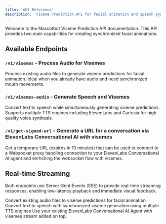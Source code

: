 ```yaml
---
title: 'API Reference'
description: 'Viseme Prediction API for facial animation and speech synthesis'
---
```


Welcome to the Mascotbot Viseme Prediction API documentation. This API provides two main capabilities for creating synchronized facial animations:

## Available Endpoints

### `/v1/visemes` - Process Audio for Visemes
Process existing audio files to generate viseme predictions for facial animation. Ideal when you already have audio and need synchronized mouth movements.

### `/v1/visemes-audio` - Generate Speech and Visemes  
Convert text to speech while simultaneously generating viseme predictions. Supports multiple TTS engines including ElevenLabs and Cartesia for high-quality voice synthesis.

### `/v1/get-signed-url` - Generate a URL for a conversation via ElevenLabs Conversational AI with visemes
Get a temporary URL (expires in 10 minutes) that can be used to connect to a Websocket proxy handling connection to your ElevenLabs Conversational AI agent and enrhching the websocket flow with visemes.

## Real-time Streaming
Both endpoints use Server-Sent Events (SSE) to provide real-time streaming responses, enabling low-latency playback and immediate visual feedback.

<CardGroup cols={2}>
  <Card title="Process Audio for Visemes" icon="waveform" href="/api-reference/endpoint/post">
    Convert existing audio files to viseme predictions for facial animation
  </Card>
  <Card title="Generate Speech and Visemes" icon="microphone" href="/api-reference/endpoint/visemes-audio">
    Convert text to speech with synchronized viseme generation using multiple TTS engines
  </Card>
  <Card title="Generate a URL for ElevenLabs Conversational AI " icon="microphone" href="/api-reference/endpoint/get-signed-url">
    Use your existing ElevenLabs Conversational AI Agent with visemes stream added on top.
  </Card>
</CardGroup>
